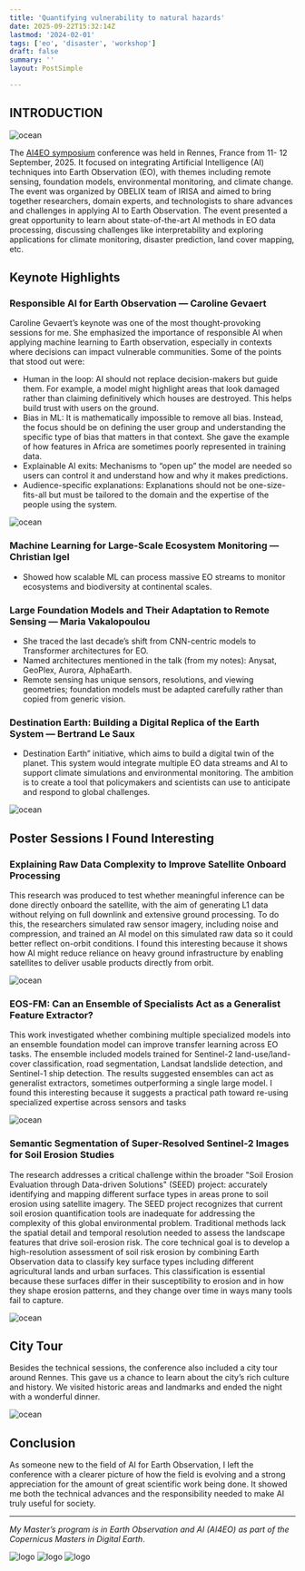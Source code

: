 ```yaml
---
title: 'Quantifying vulnerability to natural hazards'
date: 2025-09-22T15:32:14Z
lastmod: '2024-02-01'
tags: ['eo', 'disaster', 'workshop']
draft: false
summary: ''
layout: PostSimple

---
```

## INTRODUCTION 

<Image alt="ocean" src="/static/images/AI4EO/opening.jpeg" width={1200} height={800} />

The [AI4EO symposium](https://ai4eo2025.irisa.fr) conference was held in Rennes, France from 11- 12 September, 2025. It focused on integrating Artificial
Intelligence (AI) techniques into Earth Observation (EO), with themes including remote sensing, foundation models, environmental monitoring, and climate change.
The event was organized by OBELIX team of IRISA and aimed to bring together researchers, domain experts, and technologists to share advances and challenges in 
applying AI to Earth Observation. The event presented a great opportunity to learn about state-of-the-art AI methods in EO data processing,
discussing challenges like interpretability and exploring applications for climate monitoring, disaster prediction, land cover mapping, etc.

## Keynote Highlights

### Responsible AI for Earth Observation — Caroline Gevaert
Caroline Gevaert’s keynote was one of the most thought-provoking sessions for me. She emphasized the importance of responsible AI when applying machine learning to
Earth observation, especially in contexts where decisions can impact vulnerable communities. Some of the points that stood out were:
- Human in the loop: AI should not replace decision-makers but guide them. For example, a model might highlight areas that look damaged rather than claiming definitively 
which houses are destroyed. This helps build trust with users on the ground.
- Bias in ML: It is mathematically impossible to remove all bias. Instead, the focus should be on defining the user group and understanding the specific type of bias that
matters in that context. She gave the example of how features in Africa are sometimes poorly represented in training data.
- Explainable AI exits: Mechanisms to “open up” the model are needed so users can control it and understand how and why it makes predictions.
- Audience-specific explanations: Explanations should not be one-size-fits-all but must be tailored to the domain and the expertise of the people using the system.

<Image alt="ocean" src="/static/images/AI4EO/keynote.jpeg" width={1200} height={800} />

### Machine Learning for Large-Scale Ecosystem Monitoring — Christian Igel

- Showed how scalable ML can process massive EO streams to monitor ecosystems and biodiversity at continental scales.

### Large Foundation Models and Their Adaptation to Remote Sensing — Maria Vakalopoulou
- She traced the last decade’s shift from CNN-centric models to Transformer architectures for EO.
- Named architectures mentioned in the talk (from my notes): Anysat, GeoPlex, Aurora, AlphaEarth.
- Remote sensing has unique sensors, resolutions, and viewing geometries; foundation models must be adapted carefully rather than copied from generic vision.

### Destination Earth: Building a Digital Replica of the Earth System — Bertrand Le Saux
- Destination Earth” initiative, which aims to build a digital twin of the planet. This system would integrate multiple EO data streams and AI to support climate simulations and 
environmental monitoring. The ambition is to create a tool that policymakers and scientists can use to anticipate and respond to global challenges.

<Image alt="ocean" src="/static/images/AI4EO/Destine.jpeg" width={1200} height={800} />

## Poster Sessions I Found Interesting

### Explaining Raw Data Complexity to Improve Satellite Onboard Processing

This research was produced to test whether meaningful inference can be done directly onboard the satellite, with the aim of generating L1 data without relying on full downlink and
extensive ground processing. To do this, the researchers simulated raw sensor imagery, including noise and compression, and trained an AI model on this simulated raw data so it could
better reflect on-orbit conditions. I found this interesting because it shows how AI might reduce reliance on heavy ground infrastructure 
by enabling satellites to deliver usable products directly from orbit.

<Image alt="ocean" src="/static/images/AI4EO/onboard.jpeg" width={1200} height={800} />

### EOS-FM: Can an Ensemble of Specialists Act as a Generalist Feature Extractor?

This work investigated whether combining multiple specialized models into an ensemble foundation model can improve transfer learning across EO tasks. The ensemble included models trained for
Sentinel-2 land-use/land-cover classification, road segmentation, Landsat landslide detection, and Sentinel-1 ship detection. The results suggested ensembles can act as generalist extractors,
sometimes outperforming a single large model. I found this interesting because it suggests a practical path toward re-using specialized expertise across sensors and tasks

<Image alt="ocean" src="/static/images/AI4EO/eos.jpeg" width={1200} height={800} />

### Semantic Segmentation of Super-Resolved Sentinel-2 Images for Soil Erosion Studies
The research addresses a critical challenge within the broader "Soil Erosion Evaluation through Data-driven Solutions" (SEED) project: accurately identifying and mapping different surface types 
in areas prone to soil erosion using satellite imagery. The SEED project recognizes that current soil erosion quantification tools are inadequate for addressing the complexity of this global environmental 
problem. Traditional methods lack the spatial detail and temporal resolution needed to assess the landscape features that drive soil-erosion risk. The core technical goal is to develop a high-resolution assessment 
of soil risk erosion by combining Earth Observation data to classify key surface types including different agricultural lands and urban surfaces. This classification is essential because these surfaces differ in their
susceptibility to erosion and in how they shape erosion patterns, and they change over time in ways many tools fail to capture.

<Image alt="ocean" src="/static/images/AI4EO/super.jpeg" width={1200} height={800} />

## City Tour

Besides the technical sessions, the conference also included a city tour around Rennes. This gave us a chance to learn about the city’s rich culture and history. We visited historic areas and landmarks and ended the night
with a wonderful dinner.

<Image alt="ocean" src="/static/images/AI4EO/tour.jpeg" width={1200} height={800} />


## Conclusion
As someone new to the field of AI for Earth Observation, I left the conference with a clearer picture of how the field is evolving and a strong appreciation for the amount of great scientific work being done. It showed me both 
the technical advances and the responsibility needed to make AI truly useful for society.


---
_My Master’s program is in Earth Observation and AI (AI4EO) as part of the Copernicus Masters in Digital Earth_.

<div style={{ display: 'flex', gap: '10px' }}>
  <Image alt="logo" src="/static/images/Logo/EU.jpg" width={200} height={100} />
  <Image alt="logo" src="/static/images/Logo/PLUS.jpg" width={200} height={100} />
  <Image alt="logo" src="/static/images/Logo/UBS.jpeg" width={200} height={100} />
</div>